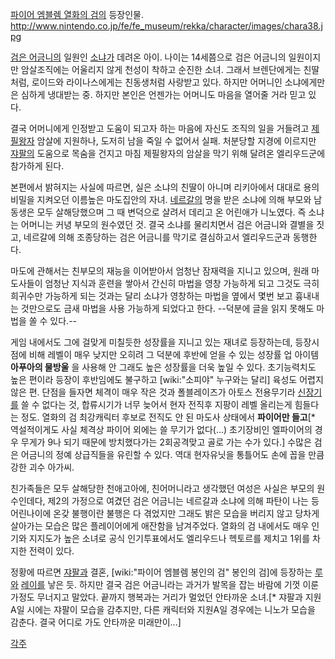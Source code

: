 [[파이어 엠블렘 열화의 검]]의 등장인물.
http://www.nintendo.co.jp/fe/fe_museum/rekka/character/images/chara38.jpg

[[검은 어금니]]의 일원인 [[소냐]]가 데려온 아이. 나이는 14세쯤으로 검은 어금니의 일원이지만 암살조직에는 어울리지 않게 천성이 착하고 순진한 소녀. 그래서 브렌단에게는 친딸처럼, 로이드와 라이나스에게는 친동생처럼 사랑받고 있다. 하지만 어머니인 소냐에게만은 심하게 냉대받는 중. 하지만 본인은 언젠가는 어머니도 마음을 열어줄 거라 믿고 있다. 

결국 어머니에게 인정받고 도움이 되고자 하는 마음에 자신도 조직의 일을 거들려고 [[제필]]왕자 암살에 지원하나, 도저히 남을 죽일 수 없어서 실패. 처분당할 지경에 이르지만 [[쟈팔]]의 도움으로 목숨을 건지고 마침 제필왕자의 암살을 막기 위해 달려온 엘리우드군에 참가하게 된다.

본편에서 밝혀지는 사실에 따르면, 실은 소냐의 친딸이 아니며 리키아에서 대대로 용의 비밀을 지켜오던 이름높은 마도집안의 자녀. [[네르갈]]의 명을 받은 소냐에 의해 부모와 남동생은 모두 살해당했으며 그 때 변덕으로 살려서 데리고 온 어린애가 니노였다. 즉 소냐는 어머니는 커녕 부모의 원수였던 것. 결국 소냐를 물리치면서 검은 어금니와 결별을 짓고, 네르갈에 의해 조종당하는 검은 어금니를 막기로 결심하고서 엘리우드군과 동행한다.

마도에 관해서는 친부모의 재능을 이어받아서 엄청난 잠재력을 지니고 있으며, 원래 마도사들이 엄청난 지식과 훈련을 쌓아서 간신히 마법을 영창 가능하게 되고 그것도 극히 희귀수만 가능하게 되는 것과는 달리 소냐가 영창하는 마법을 옆에서 몇번 보고 흉내내는 것만으로도 금새 마법을 사용 가능하게 되었다고 한다. --덕분에 글을 읽지 못해도 마법을 쏠 수 있다.--

게임 내에서도 그에 걸맞게 미칠듯한 성장률을 지니고 있는 재녀로 등장하는데, 등장시점에 비해 레벨이 매우 낮지만 오히려 그 덕분에 후반에 얻을 수 있는 성장률 업 아이템 '''아푸아의 물방울''' 을 사용해 안 그래도 높은 성장률을 더욱 높일 수 있다. 초기능력치도 높은 편이라 등장이 후반임에도 불구하고 [wiki:"소피야" 누구와는 달리] 육성도 어렵지 않은 편. 단점을 들자면 체격이 매우 작은 것과 폴블레이즈가 아토스 전용무기라 [[신장기]]를 쓸 수 없다는 것, 합류시기가 너무 늦어서 현자 전직후 지팡이 레벨 올리는게 힘들다는 정도. 열화의 검 최강캐릭터 후보로 전직도 안 된 마도사 상태에서 '''파이어만 들고'''[* 역설적이게도 사실 체격상 파이어 외에는 쓸 무기가 없다(...) 초기장비인 엘파이어의 경우 무게가 9나 되기 때문에 방치했다가는 2회공격맞고 골로 가는 수가 있다.] 수많은 검은 어금니의 정예 상급직들을 유린할 수 있다. 역대 현자유닛을 통틀어도 손에 꼽을 만큼 강한 괴수 아가씨.

친가족들은 모두 살해당한 천애고아에, 친어머니라고 생각했던 여성은 사실은 부모의 원수인데다, 제2의 가정으로 여겼던 검은 어금니는 네르갈과 소냐에 의해 파탄이 나는 등 어린나이에 온갖 불행이란 불행은 다 겪었지만 그래도 밝은 모습을 버리지 않고 당차게 살아가는 모습은 많은 플레이어에게 애잔함을 남겨주었다. 열화의 검 내에서도 매우 인기와 지지도가 높은 소녀로 공식 인기투표에서도 엘리우드나 헥토르를 제치고 1위를 차지한 전력이 있다. 

정황에 따르면 [[쟈팔]]과 결혼, [wiki:"파이어 엠블렘 봉인의 검" 봉인의 검]에 등장하는 [[루]]와 [[레이]]를 낳은 듯. 하지만 결국 검은 어금니라는 과거가 발목을 잡는 바람에 기껏 이룬 가정도 무너지고 말았다. 끝까지 행복과는 거리가 멀었던 안타까운 소녀.[* 쟈팔과 지원A일 시에는 쟈팔이 모습을 감추지만, 다른 캐릭터와 지원A일 경우에는 니노가 모습을 감춘다. 결국 어디로 가도 안타까운 미래만이...]

[[각주]]
